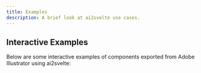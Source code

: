 ```yaml
---
title: Examples
description: A brief look at ai2svelte use cases.
---
```



## Interactive Examples

Below are some interactive examples of components exported from Adobe Illustrator using ai2svelte:

<LinkCard
  title="Example 1"
  href="/example1"
  description="using Snippet to add a headline"
/>
<LinkCard
  title="Example 2"
  href="/example2"
  description="using Snippet for precise video positioning and alignment"
/>
<LinkCard
  title="Example 3"
  href="/example3"
  description="using Snippets to embed 3D models"
/>
<LinkCard
  title="Example 4"
  href="/example4"
  description="leveraging Snippet and PNG layers for interactivity"
/>
<LinkCard
  title="Example 5"
  href="/example5"
  description="using Snippet to embed 3rd party widget"
/>
<LinkCard
  title="Example 6"
  href="/example6"
  description="advanced interactivity using PNG layer"
/>
